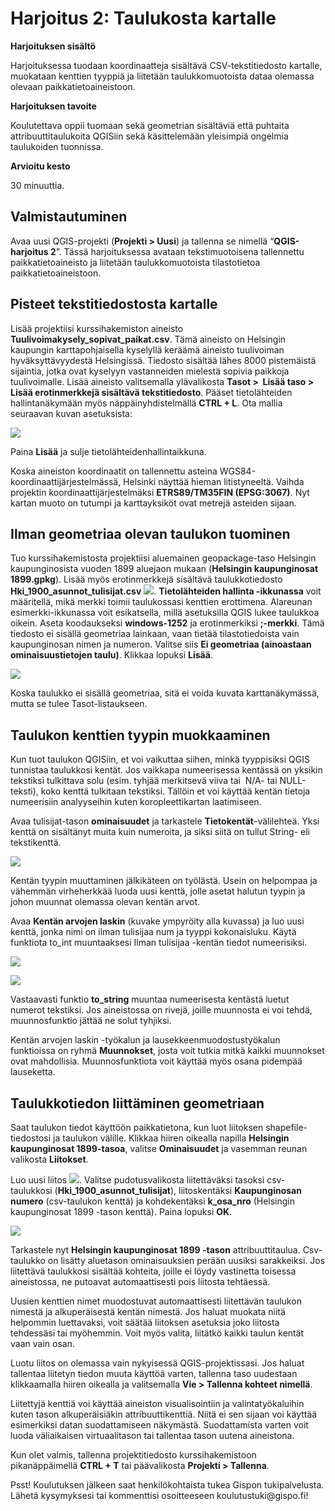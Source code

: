 # Harjoitus 2: Taulukosta kartalle

**Harjoituksen sisältö**

Harjoituksessa tuodaan koordinaatteja sisältävä CSV-tekstitiedosto kartalle, muokataan kenttien tyyppiä ja liitetään taulukkomuotoista dataa olemassa olevaan paikkatietoaineistoon.

**Harjoituksen tavoite**

Koulutettava oppii tuomaan sekä geometrian sisältäviä että puhtaita attribuuttitaulukoita QGISiin sekä käsittelemään yleisimpiä ongelmia taulukoiden tuonnissa.

**Arvioitu kesto**

30 minuuttia.

## Valmistautuminen

Avaa uusi QGIS-projekti (**Projekti \> Uusi**) ja tallenna se nimellä "**QGIS-harjoitus 2**". Tässä harjoituksessa avataan tekstimuotoisena tallennettu paikkatietoaineisto ja liitetään taulukkomuotoista tilastotietoa paikkatietoaineistoon. 

## Pisteet tekstitiedostosta kartalle

Lisää projektiisi kurssihakemiston aineisto **Tuulivoimakysely_sopivat_paikat.csv**. Tämä aineisto on Helsingin kaupungin karttapohjaisella kyselyllä keräämä aineisto tuulivoiman hyväksyttävyydestä Helsingissä. Tiedosto sisältää lähes 8000 pistemäistä sijaintia, jotka ovat kyselyyn vastanneiden mielestä sopivia paikkoja tuulivoimalle. Lisää aineisto valitsemalla ylävalikosta **Tasot \>  Lisää taso \> Lisää erotinmerkkejä sisältävä tekstitiedosto**. Pääset tietolähteiden hallintanäkymään myös näppäinyhdistelmällä **CTRL + L**. Ota mallia seuraavan kuvan asetuksista:

![](img/harjoitus_2/image1.png)

Paina **Lisää** ja sulje tietolähteidenhallintaikkuna.

Koska aineiston koordinaatit on tallennettu asteina WGS84-koordinaattijärjestelmässä, Helsinki näyttää hieman litistyneeltä. Vaihda projektin koordinaattijärjestelmäksi **ETRS89/TM35FIN (EPSG:3067)**. Nyt kartan muoto on tutumpi ja karttayksiköt ovat metrejä asteiden sijaan.


## Ilman geometriaa olevan taulukon tuominen

Tuo kurssihakemistosta projektiisi aluemainen geopackage-taso Helsingin kaupunginosista vuoden 1899 aluejaon mukaan (**Helsingin kaupunginosat 1899.gpkg**). Lisää myös erotinmerkkejä sisältävä taulukkotiedosto **Hki_1900_asunnot_tulisijat.csv** ![](img/harjoitus_2/image3.png). **Tietolähteiden hallinta -ikkunassa** voit määritellä, mikä merkki toimii taulukossasi kenttien erottimena. Alareunan esimerkki-ikkunassa voit esikatsella, millä asetuksilla QGIS lukee taulukkoa oikein. Aseta koodaukseksi **windows-1252** ja erotinmerkiksi **;-merkki**. Tämä tiedosto ei sisällä geometriaa lainkaan, vaan tietää tilastotiedoista vain kaupunginosan nimen ja numeron. Valitse siis **Ei geometriaa (ainoastaan ominaisuustietojen taulu)**. Klikkaa lopuksi **Lisää**.

![](img/harjoitus_2/image4.png)

Koska taulukko ei sisällä geometriaa, sitä ei voida kuvata karttanäkymässä, mutta se tulee Tasot-listaukseen. 

## Taulukon kenttien tyypin muokkaaminen

Kun tuot taulukon QGISiin, et voi vaikuttaa siihen, minkä tyyppisiksi QGIS tunnistaa taulukkosi kentät. Jos vaikkapa numeerisessa kentässä on yksikin tekstiksi tulkittava solu (esim. tyhjää merkitsevä viiva tai  N/A- tai NULL-teksti), koko kenttä tulkitaan tekstiksi. Tällöin et voi käyttää kentän tietoja numeerisiin analyyseihin kuten koropleettikartan laatimiseen.

Avaa tulisijat-tason **ominaisuudet** ja tarkastele **Tietokentät**-välilehteä. Yksi kenttä on sisältänyt muita kuin numeroita, ja siksi siitä on tullut String- eli tekstikenttä.

![](img/harjoitus_2/image5.png)

Kentän tyypin muuttaminen jälkikäteen on työlästä. Usein on helpompaa ja vähemmän virheherkkää luoda uusi kenttä, jolle asetat halutun tyypin ja johon muunnat olemassa olevan kentän arvot.

Avaa **Kentän arvojen laskin** (kuvake ympyröity alla kuvassa) ja luo uusi kenttä, jonka nimi on ilman tulisijaa num ja tyyppi kokonaisluku. Käytä funktiota to_int muuntaaksesi Ilman tulisijaa -kentän tiedot numeerisiksi.

![](img/harjoitus_2/image9.png)

![](img/harjoitus_2/image6.png)

Vastaavasti funktio **to_string** muuntaa numeerisesta kentästä luetut numerot tekstiksi. Jos aineistossa on rivejä, joille muunnosta ei voi tehdä, muunnosfunktio jättää ne solut tyhjiksi.

Kentän arvojen laskin -työkalun ja lausekkeenmuodostustyökalun funktioissa on ryhmä **Muunnokset**, josta voit tutkia mitkä kaikki muunnokset ovat mahdollisia. Muunnosfunktiota voit käyttää myös osana pidempää lauseketta.

## Taulukkotiedon liittäminen geometriaan

Saat taulukon tiedot käyttöön paikkatietona, kun luot liitoksen shapefile-tiedostosi ja taulukon välille. Klikkaa hiiren oikealla napilla **Helsingin kaupunginosat 1899-tasoa**, valitse **Ominaisuudet** ja vasemman reunan valikosta **Liitokset**. 

Luo uusi liitos ![](img/harjoitus_2/image7.png). Valitse pudotusvalikosta liitettäväksi tasoksi csv-taulukkosi (**Hki_1900_asunnot_tulisijat**), liitoskentäksi **Kaupunginosan numero** (csv-taulukon kenttä) ja kohdekentäksi **k_osa_nro** (Helsingin kaupunginosat 1899 -tason kenttä). Paina lopuksi **OK**.

![](img/harjoitus_2/image8.png)

Tarkastele nyt **Helsingin kaupunginosat 1899 -tason** attribuuttitaulua. Csv-taulukko on lisätty aluetason ominaisuuksien perään uusiksi sarakkeiksi. Jos liitettävä taulukkosi sisältää kohteita, joille ei löydy vastinetta toisessa aineistossa, ne putoavat automaattisesti pois liitosta tehtäessä.

Uusien kenttien nimet muodostuvat automaattisesti liitettävän taulukon nimestä ja alkuperäisestä kentän nimestä. Jos haluat muokata niitä helpommin luettavaksi, voit säätää liitoksen asetuksia joko liitosta tehdessäsi tai myöhemmin. Voit myös valita, liitätkö kaikki taulun kentät vaan vain osan. 

Luotu liitos on olemassa vain nykyisessä QGIS-projektissasi. Jos haluat tallentaa liitetyn tiedon muuta käyttöä varten, tallenna taso uudestaan klikkaamalla hiiren oikealla ja valitsemalla **Vie \> Tallenna kohteet nimellä**.

Liitettyjä kenttiä voi käyttää aineiston visualisointiin ja valintatyökaluihin kuten tason alkuperäisiäkin attribuuttikenttiä. Niitä ei sen sijaan voi käyttää esimerkiksi datan suodattamiseen näkymästä. Suodattamista varten voit luoda väliaikaisen virtuaalitason tai tallentaa tason uutena aineistona.

Kun olet valmis, tallenna projektitiedosto kurssihakemistoon pikanäppäimellä **CTRL + T** tai päävalikosta **Projekti \> Tallenna**.

::: hint-box
Psst! Koulutuksen jälkeen saat henkilökohtaista tukea Gispon tukipalvelusta. Lähetä kysymyksesi tai kommenttisi osoitteeseen koulutustuki\@gispo.fi!
:::
